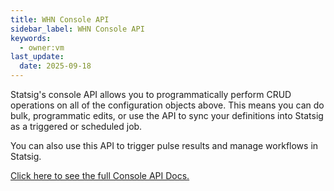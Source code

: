 ```yaml
---
title: WHN Console API
sidebar_label: WHN Console API
keywords:
  - owner:vm
last_update:
  date: 2025-09-18
---
```


Statsig's console API allows you to programmatically perform CRUD operations on all of the configuration objects above. This means you can do bulk, programmatic edits, or use the API to sync your definitions into Statsig as a triggered or scheduled job.

You can also use this API to trigger pulse results and manage workflows in Statsig.

[Click here to see the full Console API Docs.](/console-api/introduction)
